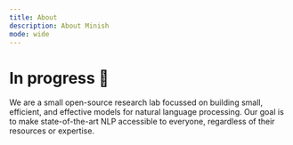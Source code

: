 ```yaml
---
title: About
description: About Minish
mode: wide
---
```


# In progress 🚧

We are a small open-source research lab focussed on building small, efficient, and effective models for natural language processing. Our goal is to make state-of-the-art NLP accessible to everyone, regardless of their resources or expertise.
  